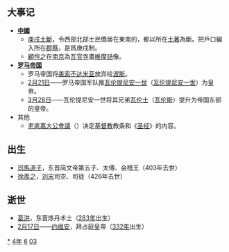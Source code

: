 {{yearTOC|364|东晋'''[[兴宁_(晋哀帝)|兴宁]]二年'''；前凉'''[[升平|升平]]八年'''；代国'''[[建国_(代)|建国]]二十七年'''；前秦'''[[甘露_(苻坚)|甘露]]六年'''；前燕'''[[建熙|建熙]]五年'''}}

== 大事记 ==
*'''[[中國|中國]]'''
**[[庚戌土斷|庚戌土斷]]，令西部北部士民僑居在東南的，都以所在[[土著|土著]]為斷。把戶口編入所在[[郡縣|郡縣]]，是爲庚戌制。
**[[顧愷之|顧愷之]]在[[南京|南京]]為[[瓦官寺|瓦官寺]]畫[[維摩詰|維摩詰]]像。
*'''[[罗马帝国|罗马帝国]]'''
**罗马帝国将[[美索不达米亚|美索不达米亚]]放弃给[[波斯|波斯]]。
**[[2月21日|2月21日]]——罗马帝国军队推[[瓦伦提尼安一世|瓦伦提尼安一世]]（[[瓦伦提尼安一世|瓦伦提尼安一世]]）为皇帝。
**[[3月28日|3月28日]]——瓦伦提尼安一世将其兄弟[[瓦伦士|瓦伦士]]（[[瓦伦斯|瓦伦斯]]）提升为帝国东部的皇帝。
*其他
**[[老底嘉大公會議|老底嘉大公會議]]（{{link-en|Council of Laodicea|Council of Laodicea}}）决定[[基督教|基督教]]教条和《[[圣经|圣经]]》的内容。

== 出生 ==
* [[司馬道子|司馬道子]]，东晋简文帝第五子、太傅、会稽王（403年去世）
* [[徐羨之|徐羨之]]，[[刘宋|刘宋]]司空、司徒（426年去世）

== 逝世 ==
{{Wikisource year mention}}
*[[葛洪|葛洪]]，东晋炼丹术士（[[283年|283年]]出生）
*[[2月17日|2月17日]]——[[约维安|约维安]]，拜占庭皇帝（[[332年|332年]]出生）

[[Category:364年|*]]
[[Category:360年代|4年]]
[[Category:4世纪各年|6]]
[[Category:甲子年|03]]